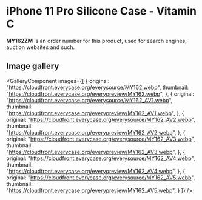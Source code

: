 
# iPhone 11 Pro Silicone Case - Vitamin C

<Callout type='info' emoji='👉🏻'>**MY162ZM** is an order number for this product, used for search engines, auction websites and such.</Callout>

## Image gallery

<GalleryComponent
    images={[
      {
        original: "https://cloudfront.everycase.org/everysource/MY162.webp",
        thumbnail: "https://cloudfront.everycase.org/everypreview/MY162.webp",
      },
      {
        original: "https://cloudfront.everycase.org/everysource/MY162_AV1.webp",
        thumbnail: "https://cloudfront.everycase.org/everypreview/MY162_AV1.webp",
      },
      {
        original: "https://cloudfront.everycase.org/everysource/MY162_AV2.webp",
        thumbnail: "https://cloudfront.everycase.org/everypreview/MY162_AV2.webp",
      },
      {
        original: "https://cloudfront.everycase.org/everysource/MY162_AV3.webp",
        thumbnail: "https://cloudfront.everycase.org/everypreview/MY162_AV3.webp",
      },
      {
        original: "https://cloudfront.everycase.org/everysource/MY162_AV4.webp",
        thumbnail: "https://cloudfront.everycase.org/everypreview/MY162_AV4.webp",
      },
      {
        original: "https://cloudfront.everycase.org/everysource/MY162_AV5.webp",
        thumbnail: "https://cloudfront.everycase.org/everypreview/MY162_AV5.webp",
      }
    ]}
  />
